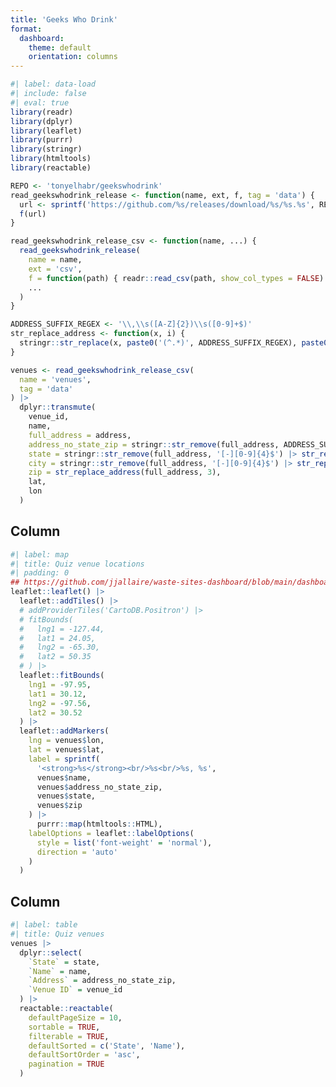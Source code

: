 ```yaml
---
title: 'Geeks Who Drink'
format: 
  dashboard:
    theme: default
    orientation: columns
---
```


```r
#| label: data-load
#| include: false
#| eval: true
library(readr)
library(dplyr)
library(leaflet)
library(purrr)
library(stringr)
library(htmltools)
library(reactable)

REPO <- 'tonyelhabr/geekswhodrink'
read_geekswhodrink_release <- function(name, ext, f, tag = 'data') {
  url <- sprintf('https://github.com/%s/releases/download/%s/%s.%s', REPO, tag, name, ext)
  f(url)
}

read_geekswhodrink_release_csv <- function(name, ...) {
  read_geekswhodrink_release(
    name = name,
    ext = 'csv',
    f = function(path) { readr::read_csv(path, show_col_types = FALSE) },
    ...
  )
}

ADDRESS_SUFFIX_REGEX <- '\\,\\s([A-Z]{2})\\s([0-9]+$)'
str_replace_address <- function(x, i) {
  stringr::str_replace(x, paste0('(^.*)', ADDRESS_SUFFIX_REGEX), paste0('\\', i))
}

venues <- read_geekswhodrink_release_csv(
  name = 'venues',
  tag = 'data'
) |> 
  dplyr::transmute(
    venue_id,
    name,
    full_address = address,
    address_no_state_zip = stringr::str_remove(full_address, ADDRESS_SUFFIX_REGEX),
    state = stringr::str_remove(full_address, '[-][0-9]{4}$') |> str_replace_address(2),
    city = stringr::str_remove(full_address, '[-][0-9]{4}$') |> str_replace_address(1),
    zip = str_replace_address(full_address, 3),
    lat,
    lon
  )
```

## Column {width="60%"}

```r
#| label: map
#| title: Quiz venue locations
#| padding: 0
## https://github.com/jjallaire/waste-sites-dashboard/blob/main/dashboard.qmd
leaflet::leaflet() |> 
  leaflet::addTiles() |> 
  # addProviderTiles('CartoDB.Positron') |> 
  # fitBounds(
  #   lng1 = -127.44, 
  #   lat1 = 24.05, 
  #   lng2 = -65.30, 
  #   lat2 = 50.35
  # ) |> 
  leaflet::fitBounds(
    lng1 = -97.95,
    lat1 = 30.12, 
    lng2 = -97.56, 
    lat2 = 30.52
  ) |> 
  leaflet::addMarkers(
    lng = venues$lon,
    lat = venues$lat,
    label = sprintf(
      '<strong>%s</strong><br/>%s<br/>%s, %s',
      venues$name,
      venues$address_no_state_zip,
      venues$state,
      venues$zip
    ) |>
      purrr::map(htmltools::HTML),
    labelOptions = leaflet::labelOptions(
      style = list('font-weight' = 'normal'),
      direction = 'auto'
    )
  )
```

## Column {width="40%"}

```r
#| label: table
#| title: Quiz venues
venues |> 
  dplyr::select(
    `State` = state,
    `Name` = name,
    `Address` = address_no_state_zip,
    `Venue ID` = venue_id
  ) |> 
  reactable::reactable(
    defaultPageSize = 10,
    sortable = TRUE,
    filterable = TRUE,
    defaultSorted = c('State', 'Name'),
    defaultSortOrder = 'asc',
    pagination = TRUE
  )
```
